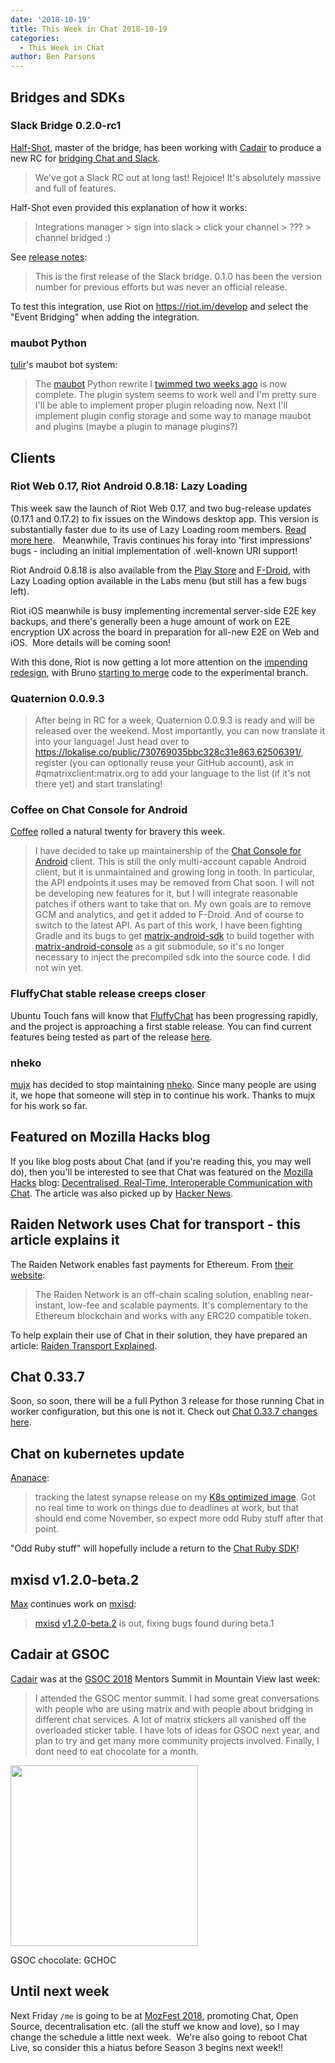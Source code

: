 ```yaml
---
date: '2018-10-19'
title: This Week in Chat 2018-10-19
categories:
  - This Week in Chat
author: Ben Parsons
---
```


<h2 id="bridgesandsdks">Bridges and SDKs</h2>
<h3 id="slackbridge020rc1">Slack Bridge 0.2.0-rc1</h3>
<a href="https://to.chat.dingshunyu.top/#/@Half-Shot:half-shot.uk">Half-Shot</a>, master of the bridge, has been working with <a href="https://to.chat.dingshunyu.top/#/@cadair:cadair.com">Cadair</a> to produce a new RC for <a href="https://github.com/matrix-org/matrix-appservice-slack">bridging Chat and Slack</a>.
<blockquote>We've got a Slack RC out at long last! Rejoice! It's absolutely massive and full of features.</blockquote>
Half-Shot even provided this explanation of how it works:
<blockquote>Integrations manager &gt; sign into slack &gt; click your channel &gt; ??? &gt; channel bridged :)</blockquote>
See <a href="https://github.com/matrix-org/matrix-appservice-slack/releases/tag/0.2.0-rc1">release notes</a>:
<blockquote>This is the first release of the Slack bridge. 0.1.0 has been the version number for previous efforts but was never an official release.</blockquote>
To test this integration, use Riot on <a href="https://riot.im/develop">https://riot.im/develop</a> and select the "Event Bridging" when adding the integration.
<h3 id="maubotpython">maubot Python</h3>
<a href="https://to.chat.dingshunyu.top/#/@tulir:maunium.net">tulir</a>'s maubot bot system:
<blockquote>The <a href="https://github.com/maubot/maubot">maubot</a> Python rewrite I <a href="/blog/2018/10/05/this-week-in-matrix-2018-10-05/#sdks">twimmed two weeks ago</a> is now complete. The plugin system seems to work well and I'm pretty sure I'll be able to implement proper plugin reloading now.
Next I'll implement plugin config storage and some way to manage maubot and plugins (maybe a plugin to manage plugins?)</blockquote>
<h2 id="clients">Clients</h2>
<h3 id="riotweb017riotandroid0818lazyloading">Riot Web 0.17, Riot Android 0.8.18: Lazy Loading</h3>
This week saw the launch of Riot Web 0.17, and two bug-release updates (0.17.1 and 0.17.2) to fix issues on the Windows desktop app. This version is substantially faster due to its use of Lazy Loading room members. <a href="https://medium.com/@RiotChat/riot-im-web-0-17-and-ios-0-7-6-smaller-footprint-faster-launch-5ddd18a65abb">Read more here</a>.   Meanwhile, Travis continues his foray into 'first impressions' bugs - including an initial implementation of .well-known URI support!

Riot Android 0.8.18 is also available from the <a href="https://play.google.com/store/apps/details?id=im.vector.app">Play Store</a> and <a href="https://f-droid.org/en/packages/im.vector.alpha/">F-Droid</a>, with Lazy Loading option available in the Labs menu (but still has a few bugs left).

Riot iOS meanwhile is busy implementing incremental server-side E2E key backups, and there's generally been a huge amount of work on E2E encryption UX across the board in preparation for all-new E2E on Web and iOS.  More details will be coming soon!

With this done, Riot is now getting a lot more attention on the <a href="https://medium.com/@RiotChat/a-sneak-peek-at-a-whole-new-riot-im-1114df653782">impending redesign</a>, with Bruno <a href="https://github.com/matrix-org/matrix-react-sdk/pulls?utf8=%E2%9C%93&amp;q=is%3Apr+redesign+author%3Abwindels">starting to merge</a> code to the experimental branch.
<h3 id="quaternion0093">Quaternion 0.0.9.3</h3>
<blockquote>After being in RC for a week, Quaternion 0.0.9.3 is ready and will be released over the weekend. Most importantly, you can now translate it into your language! Just head over to <a href="https://lokalise.co/public/730769035bbc328c31e863.62506391/">https://lokalise.co/public/730769035bbc328c31e863.62506391/</a>, register (you can optionally reuse your GitHub account), ask in #qmatrixclient:matrix.org to add your language to the list (if it's not there yet) and start translating!</blockquote>
<h3 id="coffeeonmatrixconsoleforandroid">Coffee on Chat Console for Android</h3>
<a href="https://github.com/Matrixcoffee">Coffee</a> rolled a natural twenty for bravery this week.
<blockquote>I have decided to take up maintainership of the <a href="https://github.com/matrix-org/matrix-android-console">Chat Console for Android</a> client. This is still the only multi-account capable Android client, but it is unmaintained and growing long in tooth. In particular, the API endpoints it uses may be removed from Chat soon.
I will not be developing new features for it, but I will integrate reasonable patches if others want to take that on.
My own goals are to remove GCM and analytics, and get it added to F-Droid. And of course to switch to the latest API.
As part of this work, I have been fighting Gradle and its bugs to get <a href="https://github.com/matrix-org/matrix-android-sdk">matrix-android-sdk</a> to build together with <a href="https://github.com/matrix-org/matrix-android-console">matrix-android-console</a> as a git submodule, so it's no longer necessary to inject the precompiled sdk into the source code. I did not win yet.</blockquote>
<h3 id="fluffychatstablereleasecreepscloser">FluffyChat stable release creeps closer</h3>
Ubuntu Touch fans will know that <a href="https://github.com/ChristianPauly/fluffychat">FluffyChat</a> has been progressing rapidly, and the project is approaching a first stable release. You can find current features being tested as part of the release <a href="https://github.com/ChristianPauly/fluffychat/blob/master/CHANGELOG.md">here</a>.
<h3 id="nheko">nheko</h3>
<a href="https://to.chat.dingshunyu.top/#/@mujx:matrix.org">mujx</a> has decided to stop maintaining <a href="https://github.com/mujx/nheko">nheko</a>. Since many people are using it, we hope that someone will step in to continue his work. Thanks to mujx for his work so far.
<h2 id="featuredonmozillahacksblog">Featured on Mozilla Hacks blog</h2>
If you like blog posts about Chat (and if you're reading this, you may well do), then you'll be interested to see that Chat was featured on the <a href="https://hacks.mozilla.org/">Mozilla Hacks</a> blog: <a href="https://hacks.mozilla.org/2018/10/dweb-decentralised-real-time-interoperable-communication-with-matrix/">Decentralised, Real-Time, Interoperable Communication with Chat</a>. The article was also picked up by <a href="https://news.ycombinator.com/item?id=18240253">Hacker News</a>.
<h2 id="raidennetworkusesmatrixfortransportthisarticleexplainsit">Raiden Network uses Chat for transport - this article explains it</h2>
The Raiden Network enables fast payments for Ethereum. From <a href="https://raiden.network/">their website</a>:
<blockquote>The Raiden Network is an off-chain scaling solution, enabling near-instant, low-fee and scalable payments. It's complementary to the Ethereum blockchain and works with any ERC20 compatible token.</blockquote>
To help explain their use of Chat in their solution, they have prepared an article: <a href="https://medium.com/raiden-network/raiden-transport-explained-939d7741b6f4">Raiden Transport Explained</a>.
<h2 id="synapse0337">Chat 0.33.7</h2>
Soon, so soon, there will be a full Python 3 release for those running Chat in worker configuration, but this one is not it. Check out <a href="/blog/2018/10/18/synapse-0-33-7-released/">Chat 0.33.7 changes here</a>.
<h2 id="synapseonkubernetesupdate">Chat on kubernetes update</h2>
<a href="https://github.com/ananace/">Ananace</a>:
<blockquote>tracking the latest synapse release on my <a href="https://github.com/ananace/matrix-synapse">K8s optimized image</a>. Got no real time to work on things due to deadlines at work, but that should end come November, so expect more odd Ruby stuff after that point.</blockquote>
"Odd Ruby stuff" will hopefully include a return to the <a href="https://github.com/ananace/ruby-matrix-sdk">Chat Ruby SDK</a>!
<h2 id="mxisdv120beta2">mxisd v1.2.0-beta.2</h2>
<a href="https://to.chat.dingshunyu.top/#/@max:kamax.io">Max</a> continues work on <a href="https://github.com/kamax-io/mxisd">mxisd</a>:
<blockquote><a href="https://github.com/kamax-matrix/mxisd">mxisd</a> <a href="https://github.com/kamax-matrix/mxisd/releases/tag/v1.2.0-beta.2">v1.2.0-beta.2</a> is out, fixing bugs found during beta.1</blockquote>
<h2 id="cadairatgsoc">Cadair at GSOC</h2>
<a href="https://to.chat.dingshunyu.top/#/@cadair:cadair.com">Cadair</a> was at the <a href="https://summerofcode.withgoogle.com/projects/?sp-search=matrix">GSOC 2018</a> Mentors Summit in Mountain View last week:
<blockquote>I attended the GSOC mentor summit. I had some great conversations with people who are using matrix and with people about bridging in different chat services. A lot of matrix stickers all vanished off the overloaded sticker table. I have lots of ideas for GSOC next year, and plan to try and get many more community projects involved. Finally, I dont need to eat chocolate for a month.</blockquote>
<a style="font-weight: bold;" href="/blog/wp-content/uploads/2018/10/gsoc-chocolate.jpg"><img class="alignnone wp-image-3650 size-medium" src="/blog/wp-content/uploads/2018/10/gsoc-chocolate-300x289.jpg" alt="" width="300" height="289" /></a>

GSOC chocolate: GCHOC
<h2 id="untilnextweek">Until next week</h2>
Next Friday <code>/me</code> is going to be at <a href="https://mozillafestival.org/">MozFest 2018</a>, promoting Chat, Open Source, decentralisation etc. (all the stuff we know and love), so I may change the schedule a little next week.  We're also going to reboot Chat Live, so consider this a hiatus before Season 3 begins next week!!